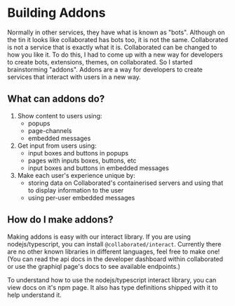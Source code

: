 
<Meta title="Developers/Addons/Building Addons"/>

# Building Addons

Normally in other services, they have what is known as "bots". Although on the tin it looks like collaborated has bots too, it is not the same.
Collaborated is not a service that is exactly what it is. Collaborated can be changed to how you like it.
To do this, I had to come up with a new way for developers to create bots, extensions, themes, on collaborated.
So I started brainstorming "addons". Addons are a way for developers to create services that interact with users in a new way.

## What can addons do?

1. Show content to users using:
    - popups
    - page-channels
    - embedded messages
2. Get input from users using:
    - input boxes and buttons in popups
    - pages with inputs boxes, buttons, etc
    - input boxes and buttons in embedded messages
3. Make each user's experience unique by:
    - storing data on Collaborated's containerised servers and using that to display information to the user
    - using per-user embedded messages

## How do I make addons?
Making addons is easy with our interact library. If you are using nodejs/typescript, you can install `@collaborated/interact`.
Currently there are no other known libraries in different languages, feel free to make one! (You can read the api docs in the developer dashboard within collaborated or use the graphiql page's docs to see available endpoints.)

To understand how to use the nodejs/typescript interact library, you can view docs on it's npm page. It also has type definitions shipped with it to help understand it.
